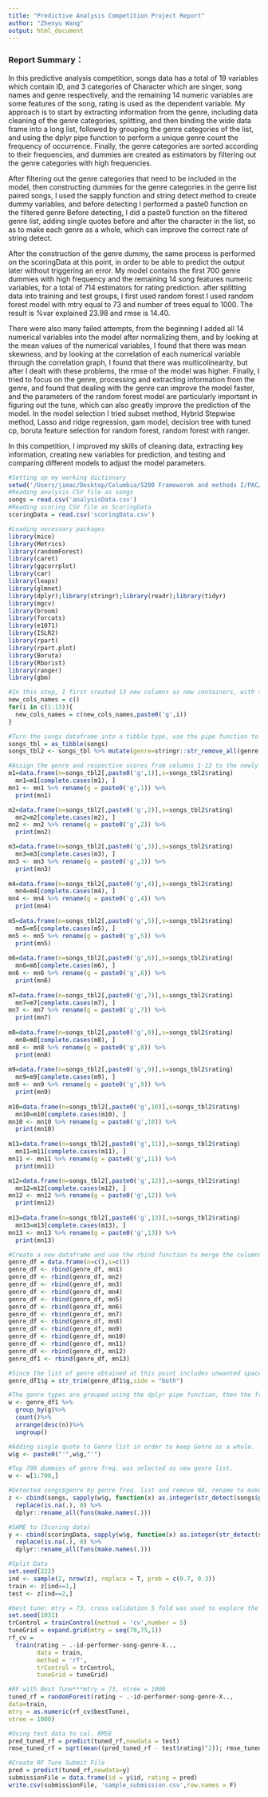 ```yaml
---
title: "Predictive Analysis Competition Project Report"
author: "Zhenyu Wang"
output: html_document
---
```


### Report Summary：
In this predictive analysis competition, songs data has a total of 19 variables which contain ID, and 3 categories of Character which are singer, song names and genre respectively, and the remaining 14 numeric variables are some features of the song, rating is used as the dependent variable. My approach is to start by extracting information from the genre, including data cleaning of the genre categories, splitting, and then binding the wide data frame into a long list, followed by grouping the genre categories of the list, and using the dplyr pipe function to perform a unique genre count the frequency of occurrence. Finally, the genre categories are sorted according to their frequencies, and dummies are created as estimators by filtering out the genre categories with high frequencies.

After filtering out the genre categories that need to be included in the model, then constructing dummies for the genre categories in the genre list paired songs, I used the sapply function and string detect method to create dummy variables, and before detecting I performed a paste0 function on the filtered genre Before detecting, I did a paste0 function on the filtered genre list, adding single quotes before and after the character in the list, so as to make each genre as a whole, which can improve the correct rate of string detect.

After the construction of the genre dummy, the same process is performed on the scoringData at this point, in order to be able to predict the output later without triggering an error. My model contains the first 700 genre dummies with high frequency and the remaining 14 song features numeric variables, for a total of 714 estimators for rating prediction. after splitting data into training and test groups, I first used random forest I used random forest model with mtry equal to 73 and number of trees equal to 1000. The result is %var explained 23.98 and rmse is 14.40.

There were also many failed attempts, from the beginning I added all 14 numerical variables into the model after normalizing them, and by looking at the mean values of the numerical variables, I found that there was mean skewness, and by looking at the correlation of each numerical variable through the correlation graph, I found that there was multicolinearity, but after I dealt with these problems, the rmse of the model was higher. Finally, I tried to focus on the genre, processing and extracting information from the genre, and found that dealing with the genre can improve the model faster, and the parameters of the random forest model are particularly important in figuring out the tune, which can also greatly improve the prediction of the model. In the model selection I tried subset method, Hybrid Stepwise method, Lasso and ridge regression, gam model, decision tree with tuned cp, boruta feature selection for random forest, random forest with ranger.

In this competition, I improved my skills of cleaning data, extracting key information, creating new variables for prediction, and testing and comparing different models to adjust the model parameters.

```r
#Setting up my working dictionary
setwd('/Users/jimac/Desktop/Columbia/5200 Frameworok and methods I/PAC/report')
#Reading analysis CSV file as songs
songs = read.csv('analysisData.csv')
#Reading scoring CSV file as ScoringData
scoringData = read.csv('scoringData.csv')
```

```r
#Loading necessary packages
library(mice)
library(Metrics)
library(randomForest)
library(caret)
library(ggcorrplot)
library(car)
library(leaps)
library(glmnet)
library(dplyr);library(stringr);library(readr);library(tidyr)
library(mgcv)
library(broom)
library(forcats)
library(e1071)
library(ISLR2)
library(rpart)
library(rpart.plot)
library(Boruta)
library(Rborist)
library(ranger)
library(gbm)
```

```r
#In this step, I first created 13 new columns as new containers, with the main purpose of separating and arranging genre in each data into these new columns.
new_cols_names = c()
for(i in c(1:13)){
  new_cols_names = c(new_cols_names,paste0('g',i))
}

#Turn the songs dataframe into a tibble type, use the pipe function to clean the data, remove the brackets and quotes.
songs_tbl = as_tibble(songs)
songs_tbl2 <- songs_tbl %>% mutate(genre=stringr::str_remove_all(genre,"(\\[|\\]|')")) %>% separate(genre, new_cols_names,',')

#Assign the genre and respective scores from columns 1-13 to the newly created columns, while supplementing the missing variables with complete.case funciton.
m1=data.frame(n=songs_tbl2[,paste0('g',1)],s=songs_tbl2$rating)
  mn1=m1[complete.cases(m1), ]
mn1 <- mn1 %>% rename(g = paste0('g',1)) %>%
  print(mn1)

m2=data.frame(n=songs_tbl2[,paste0('g',2)],s=songs_tbl2$rating)
  mn2=m2[complete.cases(m2), ]
mn2 <- mn2 %>% rename(g = paste0('g',2)) %>%
  print(mn2)

m3=data.frame(n=songs_tbl2[,paste0('g',3)],s=songs_tbl2$rating)
  mn3=m3[complete.cases(m3), ]
mn3 <- mn3 %>% rename(g = paste0('g',3)) %>%
  print(mn3)
  
m4=data.frame(n=songs_tbl2[,paste0('g',4)],s=songs_tbl2$rating)
  mn4=m4[complete.cases(m4), ]
mn4 <- mn4 %>% rename(g = paste0('g',4)) %>%
  print(mn4)
  
m5=data.frame(n=songs_tbl2[,paste0('g',5)],s=songs_tbl2$rating)
  mn5=m5[complete.cases(m5), ]
mn5 <- mn5 %>% rename(g = paste0('g',5)) %>%
  print(mn5)
  
m6=data.frame(n=songs_tbl2[,paste0('g',6)],s=songs_tbl2$rating)
  mn6=m6[complete.cases(m6), ]
mn6 <- mn6 %>% rename(g = paste0('g',6)) %>%
  print(mn6)
  
m7=data.frame(n=songs_tbl2[,paste0('g',7)],s=songs_tbl2$rating)
  mn7=m7[complete.cases(m7), ]
mn7 <- mn7 %>% rename(g = paste0('g',7)) %>%
  print(mn7)
  
m8=data.frame(n=songs_tbl2[,paste0('g',8)],s=songs_tbl2$rating)
  mn8=m8[complete.cases(m8), ]
mn8 <- mn8 %>% rename(g = paste0('g',8)) %>%
  print(mn8)
  
m9=data.frame(n=songs_tbl2[,paste0('g',9)],s=songs_tbl2$rating)
  mn9=m9[complete.cases(m9), ]
mn9 <- mn9 %>% rename(g = paste0('g',9)) %>%
  print(mn9)
  
m10=data.frame(n=songs_tbl2[,paste0('g',10)],s=songs_tbl2$rating)
  mn10=m10[complete.cases(m10), ]
mn10 <- mn10 %>% rename(g = paste0('g',10)) %>%
  print(mn10)
  
m11=data.frame(n=songs_tbl2[,paste0('g',11)],s=songs_tbl2$rating)
  mn11=m11[complete.cases(m11), ]
mn11 <- mn11 %>% rename(g = paste0('g',11)) %>%
  print(mn11)

m12=data.frame(n=songs_tbl2[,paste0('g',12)],s=songs_tbl2$rating)
  mn12=m12[complete.cases(m12), ]
mn12 <- mn12 %>% rename(g = paste0('g',12)) %>%
  print(mn12)
  
m13=data.frame(n=songs_tbl2[,paste0('g',13)],s=songs_tbl2$rating)
  mn13=m13[complete.cases(m13), ]
mn13 <- mn13 %>% rename(g = paste0('g',13)) %>%
  print(mn13)

#Create a new dataframe and use the rbind function to merge the columns created from 1-13.
genre_df = data.frame(n=c(),s=c())
genre_df <- rbind(genre_df, mn1)
genre_df <- rbind(genre_df, mn2)
genre_df <- rbind(genre_df, mn3)
genre_df <- rbind(genre_df, mn4)
genre_df <- rbind(genre_df, mn5)
genre_df <- rbind(genre_df, mn6)
genre_df <- rbind(genre_df, mn7)
genre_df <- rbind(genre_df, mn8)
genre_df <- rbind(genre_df, mn9)
genre_df <- rbind(genre_df, mn10)
genre_df <- rbind(genre_df, mn11)
genre_df <- rbind(genre_df, mn12)
genre_df1 <- rbind(genre_df, mn13)

#Since the list of genre obtained at this point includes unwanted spaces, this will affect the subsequent steps of finding unique genre, and the extra spaces should be removed.
genre_df1$g = str_trim(genre_df1$g,side = "both")

#The genre types are grouped using the dplyr pipe function, then the frequency of occurrence is counted, the descending function is used according to the frequency of occurrence, and the result is finally stored in w.
w <- genre_df1 %>%
  group_by(g)%>%  
  count()%>%
  arrange(desc(n))%>%
  ungroup()

#Adding single quote to Genre list in order to keep Genre as a whole.
w$g <- paste0("'",w$g,"'")

#Top 700 dummies of genre freq. was selected as new genre list.
w <- w[1:700,]

#Detected songs$genre by genre freq. list and remove NA, rename to make sure follow analysis (Analysis data)
z <- cbind(songs, sapply(w$g, function(x) as.integer(str_detect(songs$genre, x)))) %>%
  replace(is.na(.), 0) %>%
  dplyr::rename_all(funs(make.names(.)))

#SAME to (Scoring data)
y <- cbind(scoringData, sapply(w$g, function(x) as.integer(str_detect(scoringData$genre, x)))) %>%
  replace(is.na(.), 0) %>%
  dplyr::rename_all(funs(make.names(.)))
```

```r
#Split Data
set.seed(222)
ind <- sample(2, nrow(z), replace = T, prob = c(0.7, 0.3))
train <- z[ind==1,]
test <- z[ind==2,]
```

```r
#best tune: mtry = 73, cross validation 5 fold was used to explore the optimal mtry parameters of Random Forest Model, where the variables of tune included 14 numeric variables and 700 genre type dummies. Where X... is the blank data to be removed.
set.seed(1031)
trControl = trainControl(method = 'cv',number = 5)
tuneGrid = expand.grid(mtry = seq(70,75,1))
rf_cv = 
  train(rating ~ .-id-performer-song-genre-X..,
        data = train,
        method = 'rf',
        trControl = trControl,
        tuneGrid = tuneGrid)
```

```r
#RF with Best Tune***mtry = 73, ntree = 1000
tuned_rf = randomForest(rating ~ .-id-performer-song-genre-X..,
data=train, 
mtry = as.numeric(rf_cv$bestTune),
ntree = 1000)

#Using test data to cal. RMSE
pred_tuned_rf = predict(tuned_rf,newdata = test)
rmse_tuned_rf = sqrt(mean((pred_tuned_rf - test$rating)^2)); rmse_tuned_rf
```

```r
#Create RF Tune Submit File
pred = predict(tuned_rf,newdata=y)
submissionFile = data.frame(id = y$id, rating = pred)
write.csv(submissionFile, 'sample_submission.csv',row.names = F)
```

